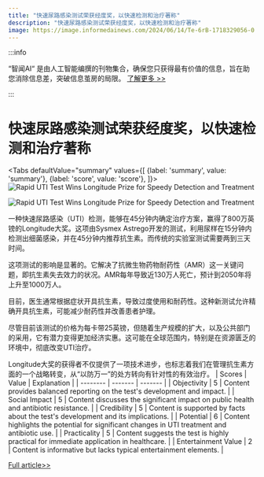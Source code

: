 ```yaml
---
title: "快速尿路感染测试荣获经度奖，以快速检测和治疗著称"
description: "快速尿路感染测试荣获经度奖，以快速检测和治疗著称"
image: https://image.informedainews.com/2024/06/14/Te-6rB-1718329056-0.jpg
---
```



:::info

“智闻AI“ 是由人工智能编撰的刊物集合，确保您只获得最有价值的信息，旨在助您消除信息差，突破信息茧房的局限。  [了解更多 >>](/)

:::

# 快速尿路感染测试荣获经度奖，以快速检测和治疗著称


<Tabs
	defaultValue="summary"
	values={[
	{label: 'summary', value: 'summary'},
	{label: 'score', value: 'score'},
]}>
<TabItem value="summary">
<img
  src="https://image.informedainews.com/2024/06/14/Te-6rB-1718329056-0.jpg"
  alt="Rapid UTI Test Wins Longitude Prize for Speedy Detection and Treatment"
/>

<img
  src="https://image.informedainews.com/2024/06/14/Te-MI2-1718329056-1.jpg"
  alt="Rapid UTI Test Wins Longitude Prize for Speedy Detection and Treatment"
/>



一种快速尿路感染（UTI）检测，能够在45分钟内确定治疗方案，赢得了800万英镑的Longitude大奖。这项由Sysmex Astrego开发的测试，利用尿样在15分钟内检测出细菌感染，并在45分钟内推荐抗生素。而传统的实验室测试需要两到三天时间。

这项测试的影响是显著的。它解决了抗微生物药物耐药性（AMR）这一关键问题，即抗生素失去效力的状况。AMR每年导致近130万人死亡，预计到2050年将上升至1000万人。

目前，医生通常根据症状开具抗生素，导致过度使用和耐药性。这种新测试允许精确开具抗生素，可能减少耐药性并改善患者护理。

尽管目前该测试的价格为每卡带25英镑，但随着生产规模的扩大，以及公共部门的采用，它有潜力变得更加经济实惠。这可能在全球范围内，特别是在资源匮乏的环境中，彻底改变UTI治疗。

Longitude大奖的获得者不仅提供了一项技术进步，也标志着我们在管理抗生素方面的一个战略转变，从“以防万一”的处方转向有针对性的有效治疗。
</TabItem>
<TabItem value="score">
	| Scores     | Value   | Explanation |
	| -------- | ------- | ------- |
	| Objectivity  | 5    | Content provides balanced reporting on the test's development and impact.    |
	| Social Impact | 5     | Content discusses the significant impact on public health and antibiotic resistance.    |
	| Credibility    | 5    | Content is supported by facts about the test's development and its implications.    |
	| Potential    | 6    | Content highlights the potential for significant changes in UTI treatment and antibiotic use.    |
	| Practicality    | 5    | Content suggests the test is highly practical for immediate application in healthcare.    |
	| Entertainment Value    | 2    | Content is informative but lacks typical entertainment elements.    |
</TabItem>
</Tabs>

[Full article>>](https://www.theguardian.com/global-development/article/2024/jun/12/longitude-prize-on-antimicrobial-resistance-uti-urinary-tract-infection-test-antibiotics)
